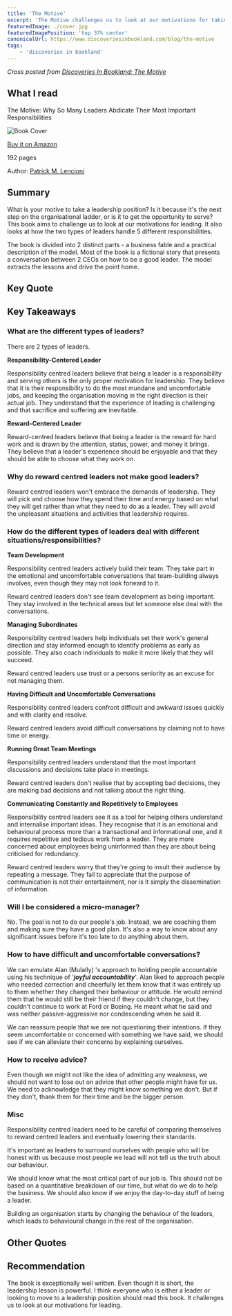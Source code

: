 ```yaml
---
title: 'The Motive'
excerpt: 'The Motive challenges us to look at our motivations for taking a leadership position'
featuredImage: ./cover.jpg
featuredImagePosition: 'top 37% center'
canonicalUrl: https://www.discoveriesinbookland.com/blog/the-motive
tags:
    - 'discoveries in bookland'
---
```


<!-- markdownlint-disable MD036 -->

_Cross posted from [Discoveries In Bookland: The Motive](https://www.discoveriesinbookland.com/blog/the-motive)_

## What I read

The Motive: Why So Many Leaders Abdicate Their Most Important Responsibilities

![Book Cover](./cover.jpg)

[Buy it on Amazon](https://www.amazon.com/Motive-Leaders-Abdicate-Important-Responsibilities/dp/1119600456)

192 pages

Author: [Patrick M. Lencioni](https://www.tablegroup.com/)

## Summary

What is your motive to take a leadership position? Is it because it's the next step on the organisational ladder, or is it to get the opportunity to serve? This book aims to challenge us to look at our motivations for leading. It also looks at how the two types of leaders handle 5 different responsibilities.

The book is divided into 2 distinct parts - a business fable and a practical description of the model. Most of the book is a fictional story that presents a conversation between 2 CEOs on how to be a good leader. The model extracts the lessons and drive the point home.

## Key Quote

<Quote quote="Please don't be a leader, unless you're doing it for the right reason, and you probably aren't!" />

## Key Takeaways

### What are the different types of leaders?

There are 2 types of leaders.

**Responsibility-Centered Leader**

<Quote quote="Leadership is meant to be a joyfully difficult and selfless responsibility" />

Responsibility centred leaders believe that being a leader is a responsibility and serving others is the only proper motivation for leadership. They believe that it is their responsibility to do the most mundane and uncomfortable jobs, and keeping the organisation moving in the right direction is their actual job. They understand that the experience of leading is challenging and that sacrifice and suffering are inevitable.

**Reward-Centered Leader**

<Quote quote="Their motto might well be “It’s good to be the king.” And few “kings” want to be managers" />

Reward-centred leaders believe that being a leader is the reward for hard work and is drawn by the attention, status, power, and money it brings. They believe that a leader's experience should be enjoyable and that they should be able to choose what they work on.

### Why do reward centred leaders not make good leaders?

<Quote quote="You are doing the things you like to do. You aren't doing the things your company needs you to do" />

Reward centred leaders won't embrace the demands of leadership. They will pick and choose how they spend their time and energy based on what they will get rather than what they need to do as a leader. They will avoid the unpleasant situations and activities that leadership requires.

### How do the different types of leaders deal with different situations/responsibilities?

**Team Development**

Responsibility centred leaders actively build their team. They take part in the emotional and uncomfortable conversations that team-building always involves, even though they may not look forward to it.

Reward centred leaders don't see team development as being important. They stay involved in the technical areas but let someone else deal with the conversations.

**Managing Subordinates**

<Quote quote="Leadership can never be about the leader more than the led" />

Responsibility centred leaders help individuals set their work's general direction and stay informed enough to identify problems as early as possible. They also coach individuals to make it more likely that they will succeed.

Reward centred leaders use trust or a persons seniority as an excuse for not managing them.

**Having Difficult and Uncomfortable Conversations**

<Quote quote="Management is the act of aligning people's actions, behaviours, and attitudes with the needs of the organisation and making sure that little problems don't become big ones" />

Responsibility centred leaders confront difficult and awkward issues quickly and with clarity and resolve.

Reward centred leaders avoid difficult conversations by claiming not to have time or energy.

**Running Great Team Meetings**

<Quote quote="You can't delegate that job. It's yours and yours alone" />

Responsibility centred leaders understand that the most important discussions and decisions take place in meetings.

Reward centred leaders don't realise that by accepting bad decisions, they are making bad decisions and not talking about the right thing.

**Communicating Constantly and Repetitively to Employees**

<Quote quote="[The very best leaders] They see themselves as CROs—chief reminding officers" />

Responsibility centred leaders see it as a tool for helping others understand and internalise important ideas. They recognise that it is an emotional and behavioural process more than a transactional and informational one, and it requires repetitive and tedious work from a leader. They are more concerned about employees being uninformed than they are about being criticised for redundancy.

Reward centred leaders worry that they're going to insult their audience by repeating a message. They fail to appreciate that the purpose of communication is not their entertainment, nor is it simply the dissemination of information.

### Will I be considered a micro-manager?

<Quote quote="The only people who call it micromanagement are employees who don't want to be held accountable" />

No. The goal is not to do our people's job. Instead, we are coaching them and making sure they have a good plan. It's also a way to know about any significant issues before it's too late to do anything about them.

### How to have difficult and uncomfortable conversations?

<Quote quote="Failing to confront people quickly about small issues is a guarantee that they will become big issues" />

We can emulate Alan (Mulally) 's approach to holding people accountable using his technique of '**_joyful accountability_**'. Alan liked to approach people who needed correction and cheerfully let them know that it was entirely up to them whether they changed their behaviour or attitude. He would remind them that he would still be their friend if they couldn't change, but they couldn't continue to work at Ford or Boeing. He meant what he said and was neither passive-aggressive nor condescending when he said it.

We can reassure people that we are not questioning their intentions. If they seem uncomfortable or concerned with something we have said, we should see if we can alleviate their concerns by explaining ourselves.

### How to receive advice?

<Quote quote="You'd be a fool if you weren't sceptical. That's the only way you'll eventually buy in" />

Even though we might not like the idea of admitting any weakness, we should not want to lose out on advice that other people might have for us. We need to acknowledge that they might know something we don't. But if they don't, thank them for their time and be the bigger person.

### Misc

<Quote quote="What is tolerated at the top of a company is often the ceiling of what can be expected deeper within it" />

Responsibility centred leaders need to be careful of comparing themselves to reward centred leaders and eventually lowering their standards.

It's important as leaders to surround ourselves with people who will be honest with us because most people we lead will not tell us the truth about our behaviour.

We should know what the most critical part of our job is. This should not be based on a quantitative breakdown of our time, but what do we do to help the business. We should also know if we enjoy the day-to-day stuff of being a leader.

Building an organisation starts by changing the behaviour of the leaders, which leads to behavioural change in the rest of the organisation.

## Other Quotes

<Quote quote="There is no such thing as communicating too much about the important stuff" />

<Quote quote="If we don't understand why we're leading in the first place, none of it will make sense" />

<Quote quote="No reasonable human being has ever left a company because management communicated too much" />

<Quote
    quote=" [The] plan was the plan, and his job was to keep his company focused on it, not to move from one flavour of the month to another"
    author="Alan Mulally"
/>

## Recommendation

The book is exceptionally well written. Even though it is short, the leadership lesson is powerful. I think everyone who is either a leader or looking to move to a leadership position should read this book. It challenges us to look at our motivations for leading.
